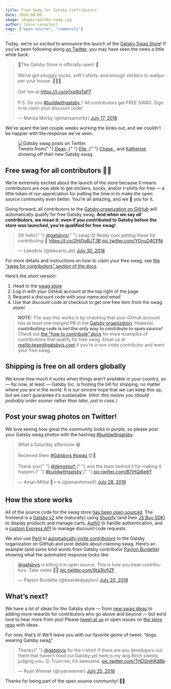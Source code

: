 ```yaml
---
title: Free Swag for Gatsby Contributors
date: 2018-08-09
image: images/gatsby-swag.jpg
author: Jason Lengstorf
tags: ["open-source", "community"]
---
```


Today, we’re _so excited_ to announce the launch of the [Gatsby Swag Store][store]! If you’ve been following along [on Twitter][twitter], you may have seen the news a little while back.

<blockquote class="twitter-tweet" data-lang="en">
  <p lang="en" dir="ltr">
    🎉The Gatsby Store is officially open! 🎉
    <br />
    <br />
    We’ve got snuggly socks, soft t-shirts, and enough stickers to wallpaper your
    house. 🧦👕🏡
    <br />
    <br />
    Get ’em at <a href="https://t.co/e7xq9qTaP7">https://t.co/e7xq9qTaP7</a>
    <br />
    <br />
    P.S. Do you <a href="https://twitter.com/hashtag/buildwithgatsby?src=hash&amp;ref_src=twsrc%5Etfw">
      #buildwithgatsby
    </a>? All contributors get FREE SWAG. Sign in to claim your discount code!
  </p>
  &mdash; Marisa Morby (@marisamorby) <a href="https://twitter.com/marisamorby/status/1019256499799912449?ref_src=twsrc%5Etfw">July 17, 2018</a>
</blockquote>

We’ve spent the last couple weeks working the kinks out, and we couldn’t be happier with the response we’ve seen.

<figure>
  <img
    alt="Gatsby swag posts on Twitter."
    src="./images/gatsby-swag-twitter.jpg"
  />
  <figcaption>
    Tweets from{" "}
    <a href="https://twitter.com/DeaNHtiD99/status/1023204484183416832">Dean</a>
    ,{" "}
    <a href="https://twitter.com/ARebelBelle/status/1020044426712735744">
      Elle
    </a>
    ,{" "}
    <a href="https://twitter.com/chaseadamsio/status/1021896138503245824">
      Chase
    </a>
    , and <a href="https://twitter.com/kato_katherine/status/1021967765400211456">
      Katherine
    </a> showing off their new Gatsby swag.
  </figcaption>
</figure>

## Free swag for all contributors 💪💜

We’re extremely excited about the launch of the store because it means contributors are now able to get stickers, socks, and/or t-shirts for free — a little token of our appreciation for putting the time in to make the open source community even better. You’re all amazing, and we 💜 you for it.

Going forward, all contributors to the [Gatsby organization on GitHub][org] will automatically qualify for free Gatsby swag. **And when we say _all_ contributors, we mean it: even if you contributed to Gatsby before the store was launched, you’re qualified for free swag!**

<blockquote class="twitter-tweet" data-lang="en">
  <p lang="en" dir="ltr">
    Oh hello{" "}
    <a href="https://twitter.com/gatsbyjs?ref_src=twsrc%5Etfw">@gatsbyjs</a>{" "}
    swag 😍 Really cool getting these for contributing 🎉
    <a href="https://t.co/2HjDgBJT3B">https://t.co/2HjDgBJT3B</a> <a href="https://t.co/YGnuD4CPNi">pic.twitter.com/YGnuD4CPNi</a>
  </p>
  &mdash; LekoArts (@lekoarts_de) <a href="https://twitter.com/lekoarts_de/status/1023823370620727296?ref_src=twsrc%5Etfw">July 30, 2018</a>
</blockquote>

For more details and instructions on how to claim your free swag, see [the “swag for contributors” section of the docs][swag].

Here’s the short version:

1.  Head to the [swag store][store]
2.  Log in with your GitHub account at the top right of the page
3.  Request a discount code with your name and email
4.  Use that discount code at checkout to get one free item from the swag store!

> **NOTE:** The way this works is by checking that your GitHub account has at least one merged PR in the [Gatsby organization][org]. However, **contributing code is _not_ the only way to contribute to open source!** Check out [the “how to contribute” docs][contribute] for more examples of contributions that qualify for free swag. Email us at <mailto:team@gatsbyjs.com> if you’re a non-code contributor and want your free swag.

## Shipping is free on all orders globally

We know how much it sucks when things aren’t available in your country, so — for now, at least — Gatsby Inc. is footing the bill for shipping, no matter where you are in the world. It is our sincere hope that we can keep this up, but we can’t guarantee it’s sustainable. (_Hint: this means you should probably order sooner rather than later, just in case._)

## Post your swag photos on Twitter!

We love seeing how great the community looks in purple, so please post your Gatsby swag photos with the hashtag [#buildwithgatsby](https://twitter.com/search?q=%23buildwithgatsby).

<blockquote class="twitter-tweet" data-lang="en">
  <p lang="en" dir="ltr">
    What a Saturday afternoon 😁
    <br />
    <br />
    Received them <a href="https://twitter.com/hashtag/Gatsbyjs?src=hash&amp;ref_src=twsrc%5Etfw">
      #Gatsbyjs
    </a> <a href="https://twitter.com/hashtag/swag?src=hash&amp;ref_src=twsrc%5Etfw">
      #swag
    </a>😍🤩
    <br />
    <br />
    Thank you{" "}
    <a href="https://twitter.com/jlengstorf?ref_src=twsrc%5Etfw">
      @jlengstorf
    </a>{" "}
    and the team behind it for making it happen.{" "}
    <a href="https://twitter.com/hashtag/buildwithgatsby?src=hash&amp;ref_src=twsrc%5Etfw">
      #buildwithgatsby
    </a>{" "}
    <a href="https://t.co/B7jHQi6e8Y">pic.twitter.com/B7jHQi6e8Y</a>
  </p>
  &mdash; Aman Mittal 🖖⚛️☕ (@amanhimself) <a href="https://twitter.com/amanhimself/status/1023124667446509570?ref_src=twsrc%5Etfw">July 28, 2018</a>
</blockquote>

## How the store works

All of the source code for the swag store [has been open sourced][swag-source]. The frontend is a [Gatsby v2][v2] site (naturally) using [Shopify][shopify] (and their [JS Buy SDK][js-buy-sdk]) to display products and manage carts, [Auth0][auth0] to handle authentication, and a [custom Express API][swag-api] to manage discount code requests.

We also use [Peril][peril] to [automatically invite contributors][invite] to the Gatsby organization on GitHub and post details about claiming swag. Here’s an example (and some kind words from Gatsby contributor [Payton Burdette](https://twitter.com/beardedpayton)) showing what the automated response looks like:

<blockquote class="twitter-tweet" data-lang="en">
  <p lang="en" dir="ltr">
    <a href="https://twitter.com/gatsbyjs?ref_src=twsrc%5Etfw">@gatsbyjs</a> is
    killing it in open source. This is how you treat contributors. Take notes
    📝😊 <a href="https://t.co/9ta3IvfiZF">pic.twitter.com/9ta3IvfiZF</a>
  </p>
  &mdash; Payton Burdette (@beardedpayton) <a href="https://twitter.com/beardedpayton/status/1020339698332512256?ref_src=twsrc%5Etfw">July 20, 2018</a>
</blockquote>

## What’s next?

We have a lot of ideas for the Gatsby store — from [new swag ideas](https://github.com/gatsbyjs/store.gatsbyjs.org/issues?q=is%3Aissue+is%3Aopen+label%3A%22Swag+Ideas%22+sort%3Aupdated-desc) to adding more rewards for contributors who go above and beyond — but we’d love to hear more from you! Please [tweet at us][twitter] or open issues on [the store repo][swag-source] with ideas.

For now, that’s it! We’ll leave you with our favorite genre of tweet: “dogs wearing Gatsby swag”.

<blockquote class="twitter-tweet" data-lang="en">
  <p lang="en" dir="ltr">
    Thanks{" "}
    <a href="https://twitter.com/gatsbyjs?ref_src=twsrc%5Etfw">@gatsbyjs</a> for
    the t-shirt! If there are any developers out there that haven’t tried out
    Gatsby yet here is my dog Birch silently judging you. 😉 Trust me, it’s
    awesome. <a href="https://t.co/THDSmhKdBb">pic.twitter.com/THDSmhKdBb</a>
  </p>
  &mdash; Ryan Wiemer (@ryanwiemer) <a href="https://twitter.com/ryanwiemer/status/1022267081998266368?ref_src=twsrc%5Etfw">July 25, 2018</a>
</blockquote>

Thanks for being part of the open source community! 💪💜

[twitter]: https://twitter.com/gatsbyjs
[org]: https://github.com/gatsbyjs
[store]: https://store.gatsbyjs.org/
[swag]: /contributing/contributor-swag/
[swag-source]: https://github.com/gatsbyjs/store.gatsbyjs.org
[swag-api]: https://github.com/gatsbyjs/api.gatsbyjs.org
[v2]: /blog/2018-06-16-announcing-gatsby-v2-beta-launch/
[shopify]: https://www.shopify.com/
[js-buy-sdk]: https://shopify.github.io/js-buy-sdk/
[auth0]: https://auth0.com/
[invite]: https://github.com/gatsbyjs/peril-gatsbyjs/blob/master/rules/invite-collaborator.ts
[peril]: https://github.com/danger/peril
[contribute]: /contributing/how-to-contribute/

